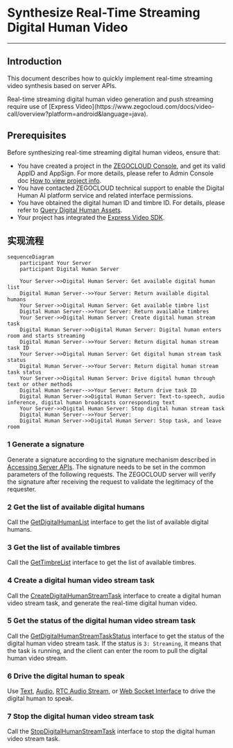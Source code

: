 # Synthesize Real-Time Streaming Digital Human Video

- - -

## Introduction

This document describes how to quickly implement real-time streaming video synthesis based on server APIs.

<Note title="Note">
Real-time streaming digital human video generation and push streaming require use of [Express Video](https://www.zegocloud.com/docs/video-call/overview?platform=android&language=java).
</Note>

## Prerequisites

Before synthesizing real-time streaming digital human videos, ensure that:
- You have created a project in the [ZEGOCLOUD Console](https://console.zegocloud.com/), and get its valid AppID and AppSign. For more details, please refer to Admin Console doc [How to view project info](https://www.zegocloud.com/docs/admin-console/view-project-information?platform=all&language=all).
- You have contacted ZEGOCLOUD technical support to enable the Digital Human AI platform service and related interface permissions.
- You have obtained the digital human ID and timbre ID. For details, please refer to [Query Digital Human Assets](./describe-assets.mdx).
- Your project has integrated the [Express Video SDK](https://www.zegocloud.com/docs/video-call/overview?platform=android&language=java).

## 实现流程

```mermaid
sequenceDiagram
    participant Your Server
    participant Digital Human Server

    Your Server->>Digital Human Server: Get available digital human list
    Digital Human Server-->>Your Server: Return available digital humans
    Your Server->>Digital Human Server: Get available timbre list
    Digital Human Server-->>Your Server: Return available timbres
    Your Server->>Digital Human Server: Create digital human stream task
    Digital Human Server->>Digital Human Server: Digital human enters room and starts streaming
    Digital Human Server-->>Your Server: Return digital human stream task ID
    Your Server->>Digital Human Server: Get digital human stream task status
    Digital Human Server-->>Your Server: Return digital human stream task status
    Your Server->>Digital Human Server: Drive digital human through text or other methods
    Digital Human Server-->>Your Server: Return drive task ID
    Digital Human Server->>Digital Human Server: Text-to-speech, audio inference, digital human broadcasts corresponding text
    Your Server->>Digital Human Server: Stop digital human stream task
    Digital Human Server-->>Your Server: 
    Digital Human Server->>Digital Human Server: Stop task, and leave room
```

### 1 Generate a signature

Generate a signature according to the signature mechanism described in [Accessing Server APIs](./../server-apis/accessing-server-apis.mdx#signing-the-requests). The signature needs to be set in the common parameters of the following requests. The ZEGOCLOUD server will verify the signature after receiving the request to validate the legitimacy of the requester.

### 2 Get the list of available digital humans

Call the [GetDigitalHumanList](./../server-apis/digital-human-management/get-digital-human-list.mdx) interface to get the list of available digital humans.

### 3 Get the list of available timbres

Call the [GetTimbreList](./../server-apis/digital-human-management/get-timbre-list.mdx) interface to get the list of available timbres.

### 4 Create a digital human video stream task

Call the [CreateDigitalHumanStreamTask](./../server-apis/digital-human-streaming/create-digital-human-stream-task.mdx) interface to create a digital human video stream task, and generate the real-time digital human video.

### 5 Get the status of the digital human video stream task

Call the [GetDigitalHumanStreamTaskStatus](./../server-apis/digital-human-streaming/get-digital-human-stream-task-status.mdx) interface to get the status of the digital human video stream task. If the status is `3: Streaming`, it means that the task is running, and the client can enter the room to pull the digital human video stream.

### 6 Drive the digital human to speak

Use [Text](./../server-apis/digital-human-streaming/drive-by-text.mdx), [Audio](./../server-apis/digital-human-streaming/drive-by-audio.mdx), [RTC Audio Stream](./../server-apis/digital-human-streaming/drive-by-rtc-stream.mdx), or [Web Socket Interface](./digital-human-ws-drive.mdx) to drive the digital human to speak.

### 7 Stop the digital human video stream task

Call the [StopDigitalHumanStreamTask](./../server-apis/digital-human-streaming/stop-digital-human-stream-task.mdx) interface to stop the digital human video stream task.
